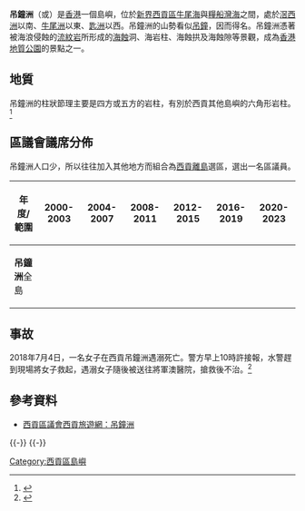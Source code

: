 {{Infobox Islands
|name = 吊鐘洲
|image name = File:Jin_Island_and_Bay_Islet.JPG
|image caption = 吊鐘洲（左）和匙洲（右）
|location = [[香港|香港]]東部
|area = {{Convert|1.8|sqkm|acre|lk=on}}
|highest mount = [[吊鐘大山|吊鐘大山]]
|elevation={{Convert|214|m|ft|lk=on}}
|Country heading = 地域
|country = {{HKG}}
|country admin divisions title = 分區
|country admin divisions = [[西貢區|西貢區]]
}}
'''吊鐘洲'''（{{lang-en|Tiu Chung Chau}}或{{lang|en|Jin Island}}）是[[香港|香港]]一個島嶼，位於[[新界|新界]][[西貢區|西貢區]][[牛尾海|牛尾海]]與[[糧船灣海|糧船灣海]]之間，處於[[滘西洲|滘西洲]]以南、[[牛尾洲|牛尾洲]]以東、[[匙洲|匙洲]]以西。吊鐘洲的山勢看似[[吊鐘|吊鐘]]，因而得名。吊鐘洲憑著被海浪侵蝕的[[流紋岩|流紋岩]]所形成的[[海蝕|海蝕]]洞、海岩柱、海蝕拱及海蝕隙等景觀，成為[[香港地質公園|香港地質公園]]的景點之一。

==地質==
吊鐘洲的柱狀節理主要是四方或五方的岩柱，有別於西貢其他島嶼的六角形岩柱。<ref>{{Cite web|title=|url=https://www.afcd.gov.hk/tc_chi/publications/fact_sheet/files/TC_Fact_Sheet_Country_Parks_Conservations.pdf|publisher=香港政府漁農署|access-date=2021-04-04|archive-date=2018-10-09|archive-url=https://web.archive.org/web/20181009115853/http://www.afcd.gov.hk/tc_chi/publications/fact_sheet/files/TC_Fact_Sheet_Country_Parks_Conservations.pdf|dead-url=no}}</ref>

==區議會議席分佈==
吊鐘洲人口少，所以往往加入其他地方而組合為[[西貢離島|西貢離島]]選區，選出一名區議員。

{| class=wikitable
!年度/範圍!!2000-2003!!2004-2007!!2008-2011!!2012-2015!!2016-2019!!2020-2023
|-
|'''吊鐘洲'''全島||colspan=6|{{centre|[[西貢離島|西貢離島]]選區}}
|}

==事故==
2018年7月4日，一名女子在西貢吊鐘洲遇溺死亡。警方早上10時許接報，水警趕到現場將女子救起，遇溺女子隨後被送往將軍澳醫院，搶救後不治。<ref>{{cite news|date=2018年7月4日|title=西貢吊鐘洲一女子遇溺死亡|newspaper=''[[信報|信報]]''|url=https://www2.hkej.com/instantnews/current/article/1882202/%E8%A5%BF%E8%B2%A2%E5%90%8A%E9%90%98%E6%B4%B2%E4%B8%80%E5%A5%B3%E5%AD%90%E9%81%87%E6%BA%BA%E6%AD%BB%E4%BA%A1|accessdate=2019年5月16日|archive-date=2018年7月12日|archive-url=https://web.archive.org/web/20180712062940/http://www2.hkej.com/instantnews/current/article/1882202/%E8%A5%BF%E8%B2%A2%E5%90%8A%E9%90%98%E6%B4%B2%E4%B8%80%E5%A5%B3%E5%AD%90%E9%81%87%E6%BA%BA%E6%AD%BB%E4%BA%A1|dead-url=no}}</ref>

==參考資料==
{{reflist}}
*[https://web.archive.org/web/20110917001556/http://www.travelinsaikung.org.hk/chinese/sea/jin_island.shtml 西貢區議會西貢旅遊網：吊鐘洲]

{{HK-geo-stub}}

{{-}}
{{西貢區}}
{{-}}
{{香港島嶼}}

[[Category:西貢區島嶼|Category:西貢區島嶼]]